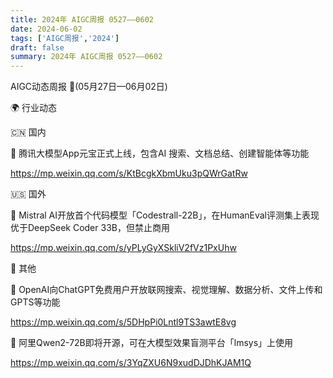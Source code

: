 ```yaml
---
title: 2024年 AIGC周报 0527——0602
date: 2024-06-02
tags: ['AIGC周报','2024']
draft: false
summary: 2024年 AIGC周报 0527——0602
---
```

AIGC动态周报 🚀(05月27日—06月02日)

🌍 行业动态

🇨🇳 国内

📰 腾讯大模型App元宝正式上线，包含AI 搜索、文档总结、创建智能体等功能

https://mp.weixin.qq.com/s/KtBcgkXbmUku3pQWrGatRw

🇺🇸 国外

📰 Mistral AI开放首个代码模型「Codestrall-22B」，在HumanEval评测集上表现优于DeepSeek Coder 33B，但禁止商用

https://mp.weixin.qq.com/s/yPLyGyXSkliV2fVz1PxUhw

🎉 其他

🚀 OpenAI向ChatGPT免费用户开放联网搜索、视觉理解、数据分析、文件上传和GPTS等功能

https://mp.weixin.qq.com/s/5DHpPi0Lntl9TS3awtE8vg

🚀 阿里Qwen2-72B即将开源，可在大模型效果盲测平台「lmsys」上使用

https://mp.weixin.qq.com/s/3YqZXU6N9xudDJDhKJAM1Q
